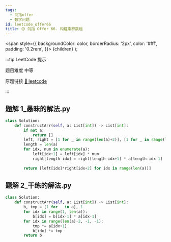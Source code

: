 ```yaml
---
tags:
  - 剑指offer
  - 数学问题
id: leetcode_offer66
title: 🟡 剑指 Offer 66. 构建乘积数组
---
```


  <span
    style={{
      backgroundColor: color,
      borderRadius: '2px',
      color: '#fff',
      padding: '0.2rem',
    }}>
    {children}
  </span>
);

:::tip LeetCode 提示

题目难度 <Highlight color="#ffc01e">中等</Highlight>

原题链接 [🔗 leetcode](https://leetcode-cn.com/problems/gou-jian-cheng-ji-shu-zu-lcof/)

:::



## 题解 1_愚昧的解法.py

```py
class Solution:
    def constructArr(self, a: List[int]) -> List[int]:
        if not a:
            return []
        left, right = [1 for _ in range(len(a)+2)], [1 for _ in range(len(a)+2)]
        length = len(a)
        for idx, num in enumerate(a):
            left[idx+1] = left[idx] * num
            right[length-idx] = right[length-idx+1] * a[length-idx-1]
        
        return [left[idx]*right[idx+2] for idx in range(len(a))]
```

## 题解 2_干练的解法.py

```py
class Solution:
    def constructArr(self, a: List[int]) -> List[int]:
        b, tmp = [1 for _ in a], 1
        for idx in range(1, len(a)):
            b[idx] = b[idx-1] * a[idx-1]
        for idx in range(len(a)-2, -1, -1):
            tmp *= a[idx+1]
            b[idx] *= tmp
        return b
```


